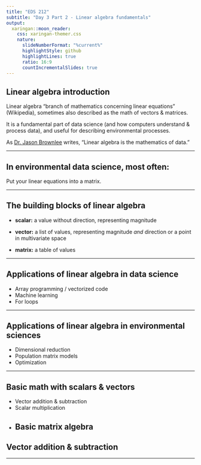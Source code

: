 ```yaml
---
title: "EDS 212"
subtitle: "Day 3 Part 2 - Linear algebra fundamentals"  
output:
  xaringan::moon_reader:
    css: xaringan-themer.css
    nature:
      slideNumberFormat: "%current%"
      highlightStyle: github
      highlightLines: true
      ratio: 16:9
      countIncrementalSlides: true
---
```


## Linear algebra introduction

Linear algebra "branch of mathematics concerning linear equations" (Wikipedia), sometimes also described as the math of vectors & matrices. 

It is a fundamental part of data science (and how computers understand & process data), and useful for describing environmental processes.

As [Dr. Jason Brownlee](https://machinelearningmastery.com/gentle-introduction-linear-algebra/) writes, "Linear algebra is the mathematics of data."

---

## In environmental data science, most often:

Put your linear equations into a matrix.

---

## The building blocks of linear algebra

- **scalar:** a value without direction, representing magnitude

- **vector:** a list of values, representing magnitude *and* direction or a point in multivariate space

- **matrix:** a table of values

---

## Applications of linear algebra in data science

- Array programming / vectorized code
- Machine learning
- For loops

---

## Applications of linear algebra in environmental sciences

- Dimensional reduction
- Population matrix models
- Optimization

---

## Basic math with scalars & vectors

- Vector addition & subtraction
- Scalar multiplication
- Basic matrix algebra
---

## Vector addition & subtraction



---

